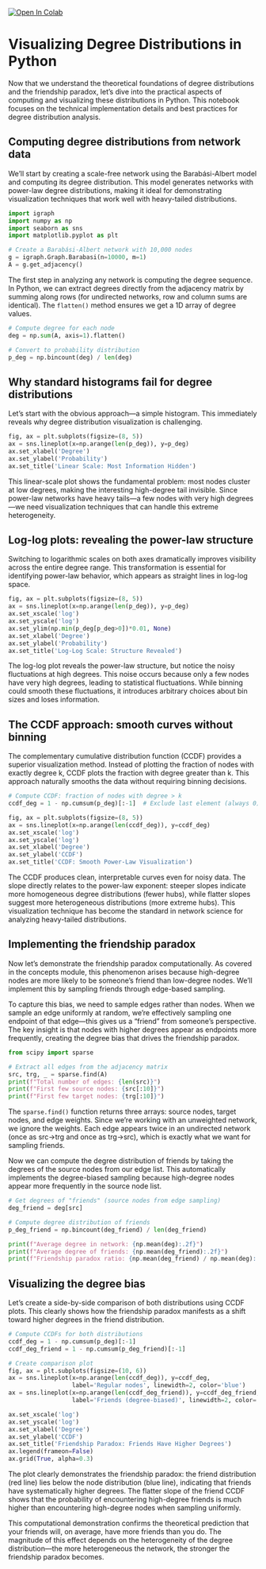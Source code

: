 <a target="_blank" href="https://colab.research.google.com/github/skojaku/adv-net-sci/blob/main/notebooks/exercise-m04-friendship-paradox.ipynb">
  <img src="https://colab.research.google.com/assets/colab-badge.svg" alt="Open In Colab"/>
</a>

# Visualizing Degree Distributions in Python

Now that we understand the theoretical foundations of degree distributions and the friendship paradox, let's dive into the practical aspects of computing and visualizing these distributions in Python. This notebook focuses on the technical implementation details and best practices for degree distribution analysis.

## Computing degree distributions from network data

We'll start by creating a scale-free network using the Barabási-Albert model and computing its degree distribution. This model generates networks with power-law degree distributions, making it ideal for demonstrating visualization techniques that work well with heavy-tailed distributions.

```python
import igraph
import numpy as np
import seaborn as sns
import matplotlib.pyplot as plt

# Create a Barabási-Albert network with 10,000 nodes
g = igraph.Graph.Barabasi(n=10000, m=1)
A = g.get_adjacency()
```

The first step in analyzing any network is computing the degree sequence. In Python, we can extract degrees directly from the adjacency matrix by summing along rows (for undirected networks, row and column sums are identical). The `flatten()` method ensures we get a 1D array of degree values.

```python
# Compute degree for each node
deg = np.sum(A, axis=1).flatten()

# Convert to probability distribution
p_deg = np.bincount(deg) / len(deg)
```

## Why standard histograms fail for degree distributions

Let's start with the obvious approach—a simple histogram. This immediately reveals why degree distribution visualization is challenging.

```python
fig, ax = plt.subplots(figsize=(8, 5))
ax = sns.lineplot(x=np.arange(len(p_deg)), y=p_deg)
ax.set_xlabel('Degree')
ax.set_ylabel('Probability')
ax.set_title('Linear Scale: Most Information Hidden')
```

This linear-scale plot shows the fundamental problem: most nodes cluster at low degrees, making the interesting high-degree tail invisible. Since power-law networks have heavy tails—a few nodes with very high degrees—we need visualization techniques that can handle this extreme heterogeneity.

## Log-log plots: revealing the power-law structure

Switching to logarithmic scales on both axes dramatically improves visibility across the entire degree range. This transformation is essential for identifying power-law behavior, which appears as straight lines in log-log space.

```python
fig, ax = plt.subplots(figsize=(8, 5))
ax = sns.lineplot(x=np.arange(len(p_deg)), y=p_deg)
ax.set_xscale('log')
ax.set_yscale('log')
ax.set_ylim(np.min(p_deg[p_deg>0])*0.01, None)
ax.set_xlabel('Degree')
ax.set_ylabel('Probability')
ax.set_title('Log-Log Scale: Structure Revealed')
```

The log-log plot reveals the power-law structure, but notice the noisy fluctuations at high degrees. This noise occurs because only a few nodes have very high degrees, leading to statistical fluctuations. While binning could smooth these fluctuations, it introduces arbitrary choices about bin sizes and loses information.

## The CCDF approach: smooth curves without binning

The complementary cumulative distribution function (CCDF) provides a superior visualization method. Instead of plotting the fraction of nodes with exactly degree k, CCDF plots the fraction with degree greater than k. This approach naturally smooths the data without requiring binning decisions.

```python
# Compute CCDF: fraction of nodes with degree > k
ccdf_deg = 1 - np.cumsum(p_deg)[:-1]  # Exclude last element (always 0)

fig, ax = plt.subplots(figsize=(8, 5))
ax = sns.lineplot(x=np.arange(len(ccdf_deg)), y=ccdf_deg)
ax.set_xscale('log')
ax.set_yscale('log')
ax.set_xlabel('Degree')
ax.set_ylabel('CCDF')
ax.set_title('CCDF: Smooth Power-Law Visualization')
```

The CCDF produces clean, interpretable curves even for noisy data. The slope directly relates to the power-law exponent: steeper slopes indicate more homogeneous degree distributions (fewer hubs), while flatter slopes suggest more heterogeneous distributions (more extreme hubs). This visualization technique has become the standard in network science for analyzing heavy-tailed distributions.

## Implementing the friendship paradox

Now let's demonstrate the friendship paradox computationally. As covered in the concepts module, this phenomenon arises because high-degree nodes are more likely to be someone's friend than low-degree nodes. We'll implement this by sampling friends through edge-based sampling.

To capture this bias, we need to sample edges rather than nodes. When we sample an edge uniformly at random, we're effectively sampling one endpoint of that edge—this gives us a "friend" from someone's perspective. The key insight is that nodes with higher degrees appear as endpoints more frequently, creating the degree bias that drives the friendship paradox.

```python
from scipy import sparse

# Extract all edges from the adjacency matrix
src, trg, _ = sparse.find(A)
print(f"Total number of edges: {len(src)}")
print(f"First few source nodes: {src[:10]}")
print(f"First few target nodes: {trg[:10]}")
```

The `sparse.find()` function returns three arrays: source nodes, target nodes, and edge weights. Since we're working with an unweighted network, we ignore the weights. Each edge appears twice in an undirected network (once as src→trg and once as trg→src), which is exactly what we want for sampling friends.

Now we can compute the degree distribution of friends by taking the degrees of the source nodes from our edge list. This automatically implements the degree-biased sampling because high-degree nodes appear more frequently in the source node list.

```python
# Get degrees of "friends" (source nodes from edge sampling)
deg_friend = deg[src]

# Compute degree distribution of friends
p_deg_friend = np.bincount(deg_friend) / len(deg_friend)

print(f"Average degree in network: {np.mean(deg):.2f}")
print(f"Average degree of friends: {np.mean(deg_friend):.2f}")
print(f"Friendship paradox ratio: {np.mean(deg_friend) / np.mean(deg):.2f}")
```

## Visualizing the degree bias

Let's create a side-by-side comparison of both distributions using CCDF plots. This clearly shows how the friendship paradox manifests as a shift toward higher degrees in the friend distribution.

```python
# Compute CCDFs for both distributions
ccdf_deg = 1 - np.cumsum(p_deg)[:-1]
ccdf_deg_friend = 1 - np.cumsum(p_deg_friend)[:-1]

# Create comparison plot
fig, ax = plt.subplots(figsize=(10, 6))
ax = sns.lineplot(x=np.arange(len(ccdf_deg)), y=ccdf_deg, 
                  label='Regular nodes', linewidth=2, color='blue')
ax = sns.lineplot(x=np.arange(len(ccdf_deg_friend)), y=ccdf_deg_friend, 
                  label='Friends (degree-biased)', linewidth=2, color='red', ax=ax)

ax.set_xscale('log')
ax.set_yscale('log')
ax.set_xlabel('Degree')
ax.set_ylabel('CCDF')
ax.set_title('Friendship Paradox: Friends Have Higher Degrees')
ax.legend(frameon=False)
ax.grid(True, alpha=0.3)
```

The plot clearly demonstrates the friendship paradox: the friend distribution (red line) lies below the node distribution (blue line), indicating that friends have systematically higher degrees. The flatter slope of the friend CCDF shows that the probability of encountering high-degree friends is much higher than encountering high-degree nodes when sampling uniformly.

This computational demonstration confirms the theoretical prediction that your friends will, on average, have more friends than you do. The magnitude of this effect depends on the heterogeneity of the degree distribution—the more heterogeneous the network, the stronger the friendship paradox becomes.
